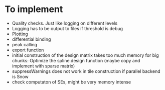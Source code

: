 # To implement

- Quality checks. Just like logging on different levels
- Logging has to be output to files if threshold is debug
- Plotting
- differential binding
- peak calling
- export function
- initial construction of the design matrix takes too much memory for big chunks: Optimize the spline.design function (maybe copy and implement with sparse matrix)
- suppressWarnings does not work in tile construction if parallel backend is Snow
- check computaton of SEs, might be very memory intense
